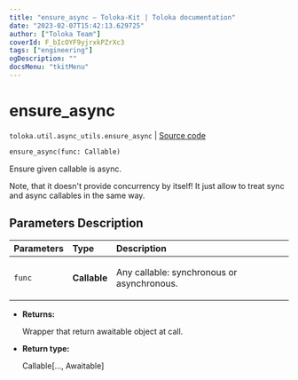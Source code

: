 ```yaml
---
title: "ensure_async — Toloka-Kit | Toloka documentation"
date: "2023-02-07T15:42:13.629725"
author: ["Toloka Team"]
coverId: F_bIcOYF9yjrxkPZrXc3
tags: ["engineering"]
ogDescription: ""
docsMenu: "tkitMenu"
---
```


# ensure_async
`toloka.util.async_utils.ensure_async` | [Source code](https://github.com/Toloka/toloka-kit/blob/v1.1.3/src/util/async_utils.py#L76)

```python
ensure_async(func: Callable)
```

Ensure given callable is async.

Note, that it doesn't provide concurrency by itself!
It just allow to treat sync and async callables in the same way.

## Parameters Description

| Parameters | Type | Description |
| :----------| :----| :-----------|
`func`|**Callable**|<p>Any callable: synchronous or asynchronous.</p>

* **Returns:**

  Wrapper that return awaitable object at call.

* **Return type:**

  Callable\[..., Awaitable\]
